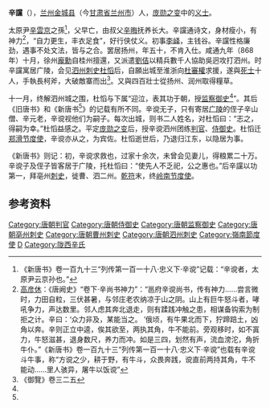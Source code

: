 '''辛讜'''（{{bd|？||？|catIdx=X}}），[[兰州_(隋朝)|兰州]][[金城县|金城县]]（今[[甘肃省|甘肃省]][[兰州市|兰州市]]）人，[[庞勋之变|庞勋之变]]中的[[义士|义士]]。

太原尹[[辛雲京|辛雲京]]之孫<ref name="a2">《新唐书》卷一百九十三“列传第一百一十八·忠义下·辛谠”记载：“辛谠者，太原尹云京孙也。”</ref>，父早亡，由叔父[[辛晦|辛晦]]抚养长大。辛讜通诗文，身材瘦小，有神力<ref>[[高彦休|高彦休]]：《唐阙史》“卷下·辛尚书神力”：“邕府辛谠尚书，传有神力……尝言微时，力田自粒，三伏甚暑，与邻庄老农纳凉于山之阴。山上有巨牛怒斗者，哮吼争力，声达数里。邻人虑其奔北退走，则有蹂践冲触之患，相谋备钩索为制拒之计。辛曰：‘众力非及，某能当之。 ’俄顷，有牛果北而下，狞蹄踣土，凶角以奔。辛则正立中逵，俟其欲至，两执其角，牛不能前。旁观移时，如不寘力，牛怒滋甚，退身数尺，养力而冲。如是三四，划然有声，流血滂沱，角折牛仆。”《新唐书》卷一百九十三“列传第一百一十八·忠义下·辛谠”也载有辛谠斗牛事，称“方谠之少，耕于野，有牛斗，众畏奔践，谠直前两持其角，牛不能动……里人骇异，屠牛以饭谠”</ref>，“自力更生，丰衣足食”，好行侠仗义。初事[[李峄|李峄]]，主钱谷。辛讜性格廉劲，遇事不处文法，皆与之合。罢居扬州，年五十，不肯入仕。咸通九年（868年）十月，徐州[[龐勳|龐勳]]自桂州擅還，又派遣[[劉佶|劉佶]]以精兵數千人協助吳迥攻打泗州。时辛讜寓居广陵，会见[[泗州|泗州]][[刺史|刺史]][[杜慆|杜慆]]后，自願出城至淮浙向[[杜審權|杜審權]]求援，遂與[[死士|死士]]十人，手執長柯斧，大破敵寨而出<ref>《御覽》卷三二五</ref>。又與四百壯士從扬州、润州取得糧草。

十一月，终解泗州城之围，杜慆与下属“迎泣，表其功于朝，授[[监察御史|监察御史]]<ref name="a2"/>”。其后《旧唐书》和《新唐书<ref name="a2"/>》的记载有所不同。辛谠无子，只有寄居[[广陵|广陵]]的侄子辛山僧、辛元老，辛谠视他们为嗣子。每次出城，则书二人姓名，对杜慆曰：“志之，得嗣为幸。”杜慆益感之。平定[[庞勋之变|庞勋之变]]后，授辛谠泗州团练[[判官|判官]]、[[侍御史|侍御史]]。杜慆迁[[郑滑节度使|郑滑节度使]]，辛谠亦从之，为宾佐。杜慆逝世后，乃退归江东，以隐居为事。

《新唐书》则记：初，辛谠求救也，过家十余次，未曾会见妻儿，得粮累二十万。辛谠子及侄子皆客居于广陵，托杜慆曰：“使先人不乏祀，公之惠也。”后辛讜以功第一，拜亳州[[刺史|刺史]]，徙曹、泗二州。[[乾符|乾符]]末，终[[岭南节度使|岭南节度使]]。

==参考资料==
{{Reflist|2}}

{{DEFAULTSORT:X}}
[[Category:唐朝判官|Category:唐朝判官]]
[[Category:唐朝侍御史|Category:唐朝侍御史]]
[[Category:唐朝监察御史|Category:唐朝监察御史]]
[[Category:唐朝亳州刺史|Category:唐朝亳州刺史]]
[[Category:唐朝曹州刺史|Category:唐朝曹州刺史]]
[[Category:唐朝泗州刺史|Category:唐朝泗州刺史]]
[[Category:嶺南節度使|Category:嶺南節度使]]
[[Category:辛姓|D]]
[[Category:陇西辛氏|Category:陇西辛氏]]